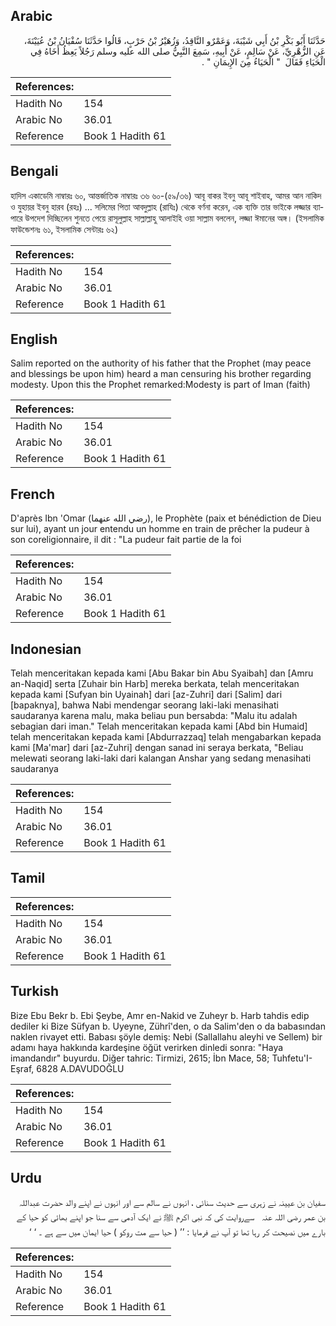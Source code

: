 ## Arabic


<div dir="rtl" lang="ar" style={{fontSize:'larger',backgroundColor:'#f8f9fa',padding:20}}>
حَدَّثَنَا أَبُو بَكْرِ بْنُ أَبِي شَيْبَةَ، وَعَمْرٌو النَّاقِدُ، وَزُهَيْرُ بْنُ حَرْبٍ، قَالُوا حَدَّثَنَا سُفْيَانُ بْنُ عُيَيْنَةَ، عَنِ الزُّهْرِيِّ، عَنْ سَالِمٍ، عَنْ أَبِيهِ، سَمِعَ النَّبِيُّ صلى الله عليه وسلم رَجُلاً يَعِظُ أَخَاهُ فِي الْحَيَاءِ فَقَالَ ‏ "‏ الْحَيَاءُ مِنَ الإِيمَانِ ‏"‏ ‏.‏
</div>
<div style={{backgroundColor:'#f8f9fa',padding:20, marginBottom: 10}}><table> <thead> <tr> <th>References:</th> <th></th> </tr> </thead> <tbody><tr><td>Hadith No</td><td>154</td></tr><tr><td>Arabic No</td><td>36.01</td></tr><tr><td>Reference</td><td>Book 1 Hadith 61</td></tr></tbody></table></div>

## Bengali


<div dir="ltr" lang="bn" style={{fontSize:'larger',backgroundColor:'#f8f9fa',padding:20}}>
হাদিস একাডেমি নাম্বারঃ ৬০, আন্তর্জাতিক নাম্বারঃ ৩৬ ৬০-(৫৯/৩৬) আবূ বাকর ইবনু আবূ শাইবাহ, আমর আন নাকিদ ও যুহায়র ইবনু হারব (রহঃ) ... সলিমের পিতা আবদুল্লাহ (রাযিঃ) থেকে বর্ণনা করেন, এক ব্যক্তি তার ভাইকে লজ্জার ব্যাপারে উপদেশ দিচ্ছিলেন শুনতে পেয়ে রাসূলুল্লাহ সাল্লাল্লাহু আলাইহি ওয়া সাল্লাম বললেন, লজ্জা ঈমানের অঙ্গ। (ইসলামিক ফাউন্ডেশনঃ ৬১, ইসলামিক সেন্টারঃ ৬২)
</div>
<div style={{backgroundColor:'#f8f9fa',padding:20, marginBottom: 10}}><table> <thead> <tr> <th>References:</th> <th></th> </tr> </thead> <tbody><tr><td>Hadith No</td><td>154</td></tr><tr><td>Arabic No</td><td>36.01</td></tr><tr><td>Reference</td><td>Book 1 Hadith 61</td></tr></tbody></table></div>

## English


<div dir="ltr" lang="en" style={{fontSize:'larger',backgroundColor:'#f8f9fa',padding:20}}>
Salim reported on the authority of his father that the Prophet (may peace and blessings be upon him) heard a man censuring his brother regarding modesty. Upon this the Prophet remarked:Modesty is part of Iman (faith)
</div>
<div style={{backgroundColor:'#f8f9fa',padding:20, marginBottom: 10}}><table> <thead> <tr> <th>References:</th> <th></th> </tr> </thead> <tbody><tr><td>Hadith No</td><td>154</td></tr><tr><td>Arabic No</td><td>36.01</td></tr><tr><td>Reference</td><td>Book 1 Hadith 61</td></tr></tbody></table></div>

## French


<div dir="ltr" lang="fr" style={{fontSize:'larger',backgroundColor:'#f8f9fa',padding:20}}>
D'après Ibn 'Omar (رضي الله عنهما), le Prophète (paix et bénédiction de Dieu sur lui), ayant un jour entendu un homme en train de prêcher la pudeur à son coreligionnaire, il dit : "La pudeur fait partie de la foi
</div>
<div style={{backgroundColor:'#f8f9fa',padding:20, marginBottom: 10}}><table> <thead> <tr> <th>References:</th> <th></th> </tr> </thead> <tbody><tr><td>Hadith No</td><td>154</td></tr><tr><td>Arabic No</td><td>36.01</td></tr><tr><td>Reference</td><td>Book 1 Hadith 61</td></tr></tbody></table></div>

## Indonesian


<div dir="ltr" lang="id" style={{fontSize:'larger',backgroundColor:'#f8f9fa',padding:20}}>
Telah menceritakan kepada kami [Abu Bakar bin Abu Syaibah] dan [Amru an-Naqid] serta [Zuhair bin Harb] mereka berkata, telah menceritakan kepada kami [Sufyan bin Uyainah] dari [az-Zuhri] dari [Salim] dari [bapaknya], bahwa Nabi mendengar seorang laki-laki menasihati saudaranya karena malu, maka beliau pun bersabda: "Malu itu adalah sebagian dari iman." Telah menceritakan kepada kami [Abd bin Humaid] telah menceritakan kepada kami [Abdurrazzaq] telah mengabarkan kepada kami [Ma'mar] dari [az-Zuhri] dengan sanad ini seraya berkata, "Beliau melewati seorang laki-laki dari kalangan Anshar yang sedang menasihati saudaranya
</div>
<div style={{backgroundColor:'#f8f9fa',padding:20, marginBottom: 10}}><table> <thead> <tr> <th>References:</th> <th></th> </tr> </thead> <tbody><tr><td>Hadith No</td><td>154</td></tr><tr><td>Arabic No</td><td>36.01</td></tr><tr><td>Reference</td><td>Book 1 Hadith 61</td></tr></tbody></table></div>

## Tamil


<div dir="ltr" lang="ta" style={{fontSize:'larger',backgroundColor:'#f8f9fa',padding:20}}>

</div>
<div style={{backgroundColor:'#f8f9fa',padding:20, marginBottom: 10}}><table> <thead> <tr> <th>References:</th> <th></th> </tr> </thead> <tbody><tr><td>Hadith No</td><td>154</td></tr><tr><td>Arabic No</td><td>36.01</td></tr><tr><td>Reference</td><td>Book 1 Hadith 61</td></tr></tbody></table></div>

## Turkish


<div dir="ltr" lang="tr" style={{fontSize:'larger',backgroundColor:'#f8f9fa',padding:20}}>
Bize Ebu Bekr b. Ebi Şeybe, Amr en-Nakid ve Zuheyr b. Harb tahdis edip dediler ki Bize Süfyan b. Uyeyne, Zührî'den, o da Salim'den o da babasından naklen rivayet etti. Babası şöyle demiş: Nebi (Sallallahu aleyhi ve Sellem) bir adamı haya hakkında kardeşine öğüt verirken dinledi sonra: "Haya imandandır" buyurdu. Diğer tahric: Tirmizi, 2615; İbn Mace, 58; Tuhfetu'I-Eşraf, 6828 A.DAVUDOĞLU
</div>
<div style={{backgroundColor:'#f8f9fa',padding:20, marginBottom: 10}}><table> <thead> <tr> <th>References:</th> <th></th> </tr> </thead> <tbody><tr><td>Hadith No</td><td>154</td></tr><tr><td>Arabic No</td><td>36.01</td></tr><tr><td>Reference</td><td>Book 1 Hadith 61</td></tr></tbody></table></div>

## Urdu


<div dir="rtl" lang="ur" style={{fontSize:'larger',backgroundColor:'#f8f9fa',padding:20}}>
سفیان بن عیینہ نے زہری سے حدیث سنائی ، انہوں نے سالم سے اور انہوں نے اپنے والد حضرت عبداللہ بن عمر ‌رضی ‌اللہ ‌عنہ ‌ ‌ سےروایت کی کہ نبی اکرم ﷺ نے ایک آدمی سے سنا جو اپنے بھائی کو حیا کے بارے میں نصیحت کر رہا تھا تو آپ نے فرمایا : ’’ ( حیا سے مت روکو ) حیا ایمان میں سے ہے ۔ ‘ ‘
</div>
<div style={{backgroundColor:'#f8f9fa',padding:20, marginBottom: 10}}><table> <thead> <tr> <th>References:</th> <th></th> </tr> </thead> <tbody><tr><td>Hadith No</td><td>154</td></tr><tr><td>Arabic No</td><td>36.01</td></tr><tr><td>Reference</td><td>Book 1 Hadith 61</td></tr></tbody></table></div>